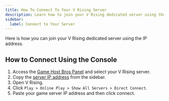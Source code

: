 ```yaml
---
title: How To Connect To Your V Rising Server
description: Learn how to join your V Rising dedicated server using the IP address.
sidebar:
  label: Connect to Your Server
---
```


Here is how you can join your V Rising dedicated server using the IP address.

## How to Connect Using the Console

1. Access the [Game Host Bros Panel](https://panel.gamehostbros.com/) and select your V Rising server.
2. Copy the [server IP address](https://www.youtube.com/watch?v=Ap7DtDF-wYg) from the sidebar.
3. Open V Rising.
4. Click `Play > Online Play > Show All Servers > Direct Connect`.
5. Paste your game server IP address and then click connect.